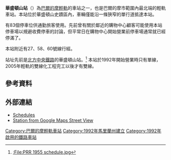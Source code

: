 {{Infobox station
| style=MTA Maryland Light Rail
| name = 華盛頓山<br />{{lang|en|Mount Washington}}
| type=[[巴爾的摩輕軌|巴爾的摩輕軌]] 
| image = Mt Washington light rail station, June 2006.jpg
| image_caption = 2006年一列北行列車離開華盛頓山站
| address ={{link-en|密爾福德磨坊路|Milford Mill Road|史密夫大道}}5701號
| borough =[[馬里蘭州|馬里蘭州]][[巴爾的摩|巴爾的摩]]
| country =[[美國|美國]]
| coordinates={{coord|39.3684|-76.6523|type:railwaystation_region:US-MD|display=inline,title}}
| line = [[巴爾的摩輕軌|巴爾的摩輕軌]]
| other ={{bus icon}} {{link-en|MTA馬里蘭27號線|Route 27 (MTA Maryland)|27}}、{{link-en|MTA馬里蘭58號線|Route 58 (MTA Maryland)|58}}、{{link-en|MTA馬里蘭LocalLink34號線|Route 34 (MTA Maryland LocalLink)|60}}
| platform = 2個[[側式月台|側式月台]]
| tracks = 2條
| parking = 83個免費停車位
| bicycle = 
| passengers = 
| pass_year = 
| pass_percent = 
| opened = 1992年4月2日（有限度服務）<br />5月17日（全面服務）
| rebuilt = 
| ADA = 是
| code = 
| owned = {{link-en|馬里蘭交通管理局|Maryland Transit Administration}}
| zone = 
| services = 
{{s-rail|title=巴爾的摩輕軌}}
{{S-inop|[[冷泉巷站|冷泉巷站]]}}
{{s-line|巴爾的摩華盛頓國際機場線||#00B8E6}}
{{S-inop|[[瀑布路站|瀑布路站]]}}
{{new system|}}
{{S-inop|[[冷泉巷站|冷泉巷站]]}}
{{s-line|格蘭伯尼線||#FFFF00}}
{{S-inop|[[瀑布路站|瀑布路站]]}}
}}
'''華盛頓山站'''（{{lang-en|Mount Washington station}}）為[[巴爾的摩輕軌|巴爾的摩輕軌]]的車站之一，也是巴爾的摩市範圍內最北端的輕軌車站。本站位於華盛頓山史蹟區內，車輛僅能沿一條狹窄的單行道抵達本站。

有83個停車位供通勤旅客使用。先前曾有關於鄰近的購物中心顧客可能使用本站停車場以規避收費停車的討論，但平常日在購物中心開始營業前停車場通常就已經停滿了。

本站附近有27、58、60號線行經。

站址先前是[[北方中央鐵路|北方中央鐵路]]的華盛頓山站。<ref>[[:File:PRR_1955_schedule.jpg|:File:PRR 1955 schedule.jpg]]</ref><!-- If you know where to find a more reliable source, please add it -->本站於1992年開始營業時只有單線，2005年輕軌的雙線化工程完工以後才有雙線。

==參考資料==
{{reflist}}

==外部連結==
*[https://web.archive.org/web/20080702112220/http://mtamaryland.com/services/lightrail/schedule/ Schedules]
*[http://maps.google.com/maps?f=q&hl=en&geocode=&q=Smith+Ave+%26+Newbury+St,+Baltimore,+MD+21209&sll=37.926868,-95.712891&sspn=31.365626,61.787109&ie=UTF8&ll=39.368428,-76.652341&spn=0.007946,0.015085&z=16&g=Smith+Ave+%26+Newbury+St,+Baltimore,+MD+21209&layer=c&cbll=39.367889,-76.65235&panoid=dpL6LZYKtgzs4cC6VOe9AQ&cbp=12,33.93772252796572,,0,4.141482159801482 Station from Google Maps Street View]

{{巴爾的摩輕軌}}
[[Category:巴爾的摩輕軌車站|Category:巴爾的摩輕軌車站]]
[[Category:1992年馬里蘭州建立|Category:1992年馬里蘭州建立]]
[[Category:1992年啟用的鐵路車站|Category:1992年啟用的鐵路車站]]